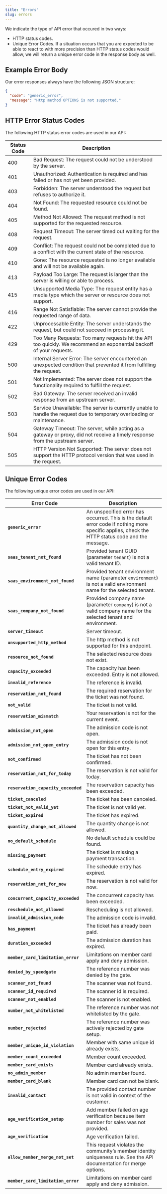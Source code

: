 ---
title: "Errors"
slug: errors
---

We indicate the type of API error that occured in two ways:
- HTTP status codes.
- Unique Error Codes. If a situation occurs that you are expected to be able to react to with more precision than HTTP status codes would allow, we will return a unique error code in the response body as well.

## Example Error Body

Our error responses always have the following JSON structure:
```json
{
  "code": "generic_error",
  "message": "Http method OPTIONS is not supported."
}
```

## HTTP Error Status Codes
The following HTTP status error codes are used in our API:

| Status Code | Description                              |
|------|------------------------------------------|
| 400  | Bad Request: The request could not be understood by the server. |
| 401  | Unauthorized: Authentication is required and has failed or has not yet been provided. |
| 403  | Forbidden: The server understood the request but refuses to authorize it. |
| 404  | Not Found: The requested resource could not be found. |
| 405  | Method Not Allowed: The request method is not supported for the requested resource. |
| 408  | Request Timeout: The server timed out waiting for the request. |
| 409  | Conflict: The request could not be completed due to a conflict with the current state of the resource. |
| 410  | Gone: The resource requested is no longer available and will not be available again. |
| 413  | Payload Too Large: The request is larger than the server is willing or able to process. |
| 415  | Unsupported Media Type: The request entity has a media type which the server or resource does not support. |
| 416  | Range Not Satisfiable: The server cannot provide the requested range of data. |
| 422  | Unprocessable Entity: The server understands the request, but could not succeed in processing it. |
| 429  | Too Many Requests: Too many requests hit the API too quickly. We recommend an exponential backoff of your requests. |
| 500  | Internal Server Error: The server encountered an unexpected condition that prevented it from fulfilling the request. |
| 501  | Not Implemented: The server does not support the functionality required to fulfill the request. |
| 502  | Bad Gateway: The server received an invalid response from an upstream server. |
| 503  | Service Unavailable: The server is currently unable to handle the request due to temporary overloading or maintenance. |
| 504  | Gateway Timeout: The server, while acting as a gateway or proxy, did not receive a timely response from the upstream server. |
| 505  | HTTP Version Not Supported: The server does not support the HTTP protocol version that was used in the request. |


## Unique Error Codes
The following unique error codes are used in our API:

| Error Code | Description                              |
|------|------------------------------------------|
| **`generic_error`** | An unspecified error has occurred. This is the default error code if nothing more specific applies, check the HTTP status code and the message. |
| **`saas_tenant_not_found`** | Provided tenant GUID (parameter `tenant`) is not a valid tenant ID. |
| **`saas_environment_not_found`** | Provided tenant environment name (parameter `environment`) is not a valid environment name for the selected tenant. |
| **`saas_company_not_found`** | Provided company name (parameter `company`) is not a valid company name for the selected tenant and environment. |
| **`server_timeout`** | Server timeout. |
| **`unsupported_http_method`** | The http method is not supported for this endpoint.| 
| **`resource_not_found`** | The selected resource does not exist.| 
| **`capacity_exceeded`** | The capacity has been exceeded. Entry is not allowed.| 
| **`invalid_reference`** | The reference is invalid.| 
| **`reservation_not_found`** | The required reservation for the ticket was not found.| 
| **`not_valid`** | The ticket is not valid.| 
| **`reservation_mismatch`** | Your reservation is not for the current event.| 
| **`admission_not_open`** | The admission code is not open.| 
| **`admission_not_open_entry`** | The admission code is not open for this entry.| 
| **`not_confirmed`** | The ticket has not been confirmed.| 
| **`reservation_not_for_today`** | The reservation is not valid for today.| 
| **`reservation_capacity_exceeded`** | The reservation capacity has been exceeded.| 
| **`ticket_canceled`** | The ticket has been canceled.| 
| **`ticket_not_valid_yet`** | The ticket is not valid yet.| 
| **`ticket_expired`** | The ticket has expired.| 
| **`quantity_change_not_allowed`** | The quantity change is not allowed.| 
| **`no_default_schedule`** | No default schedule could be found.| 
| **`missing_payment`** | The ticket is missing a payment transaction.| 
| **`schedule_entry_expired`** | The schedule entry has expired.| 
| **`reservation_not_for_now`** | The reservation is not valid for now.| 
| **`concurrent_capacity_exceeded`** | The concurrent capacity has been exceeded.| 
| **`reschedule_not_allowed`** | Rescheduling is not allowed.| 
| **`invalid_admission_code`** | The admission code is invalid.| 
| **`has_payment`** | The ticket has already been paid.| 
| **`duration_exceeded`** | The admission duration has expired.| 
| **`member_card_limitation_error`** | Limitations on member card apply and deny admission.| 
| **`denied_by_speedgate`** | The reference number was denied by the gate.| 
| **`scanner_not_found`** | The scanner was not found.| 
| **`scanner_id_required`** | The scanner id is required.| 
| **`scanner_not_enabled`** | The scanner is not enabled.| 
| **`number_not_whitelisted`** | The reference number was not whitelisted by the gate.| 
| **`number_rejected`** | The reference number was actively rejected by gate setup.
| **`member_unique_id_violation`** | Member with same unique id already exists.|
| **`member_count_exceeded`** | Member count exceeded.|
| **`member_card_exists`** | Member card already exists.|
| **`no_admin_member`** | No admin member found.|
| **`member_card_blank`** | Member card can not be blank.|
| **`invalid_contact`** | The provided contact number is not valid in context of the customer.|
| **`age_verification_setup`** | Add member failed on age verification because item number for sales was not provided.|
| **`age_verification`** | Age verification failed.|
| **`allow_member_merge_not_set`** | This request violates the community’s member identity uniqueness rule. See the API documentation for merge options.|
| **`member_card_limitation_error`** | Limitations on member card apply and deny admission.|
